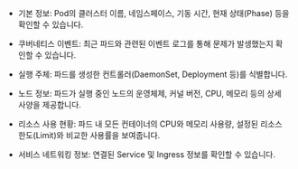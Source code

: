 * 기본 정보: Pod의 클러스터 이름, 네임스페이스, 기동 시간, 현재 상태(Phase) 등을 확인할 수 있습니다.

* 쿠버네티스 이벤트: 최근 파드와 관련된 이벤트 로그를 통해 문제가 발생했는지 확인할 수 있습니다.

* 실행 주체: 파드를 생성한 컨트롤러(DaemonSet, Deployment 등)를 식별합니다.

* 노드 정보: 파드가 실행 중인 노드의 운영체제, 커널 버전, CPU, 메모리 등의 상세 사양을 제공합니다.

* 리소스 사용 현황: 파드 내 모든 컨테이너의 CPU와 메모리 사용량, 설정된 리소스 한도(Limit)와 비교한 사용률을 보여줍니다.

* 서비스 네트워킹 정보: 연결된 Service 및 Ingress 정보를 확인할 수 있습니다. 